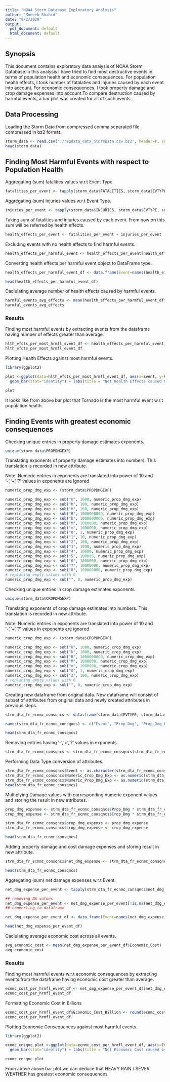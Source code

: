 ```yaml
---
title: "NOAA Storm Database Exploratory Analysis"
author: "Muneeb Shahid"
date: "9/2/2020"
output:
  pdf_document: default
  html_document: default
---
```


## Synopsis
This document contains exploratory data analysis of NOAA Storm Database.In this analysis I have tried to find most destructive events 
in terms of population health and economic consequences. For population health effects, I took number of fatalaties and injuries caused by each event into account. For economic consequences, I took property damage and crop damage expenses into account.To compare destruction caused by harmful events, 
a bar plot was created for all of such events.

## Data Processing

Loading the Storm Data from compressed comma separated file compressed in bz2 format.

```r
storm_data <- read.csv("./repdata_data_StormData.csv.bz2", header=T, sep=",")
head(storm_data)
```

## Finding Most Harmful Events with respect to Population Health

Aggregating (sum) fatalities values w.r.t Event Type. 

```r
fatalities_per_event <- tapply(storm_data$FATALITIES, storm_data$EVTYPE, sum)
```

Aggregating (sum) injuries values w.r.t Event Type. 

```r
injuries_per_event <- tapply(storm_data$INJURIES, storm_data$EVTYPE, sum)
```

Taking sum of fatalities and injuries caused by each event. From now on this sum will be referred by health effects.

```r
health_effects_per_event <- fatalities_per_event + injuries_per_event
```

Excluding events with no health effects to find harmful events.

```r
health_effects_per_harmful_event <- health_effects_per_event[health_effects_per_event > 0]
```

Converting health effects per harmful event object to DataFrame type.

```r
health_effects_per_harmful_event_df <- data.frame(Event=names(health_effects_per_harmful_event), Health_Effects=health_effects_per_harmful_event,     row.names=NULL, stringsAsFactors=FALSE)

head(health_effects_per_harmful_event_df)
```

Caclulating average number of health effects caused by harmful events.

```r
harmful_events_avg_effects <- mean(health_effects_per_harmful_event_df$Health_Effects)
harmful_events_avg_effects
```

### Results

Finding most harmful events by extracting events from the dataframe having number of effects greater than average.

```r
hlth_efcts_per_most_hrmfl_event_df <- health_effects_per_harmful_event_df[health_effects_per_harmful_event_df$Health_Effects > harmful_events_avg_effects, ]
hlth_efcts_per_most_hrmfl_event_df
```


Plotting Health Effects against most harmful events.

```r
library(ggplot2)

plot <-ggplot(data=hlth_efcts_per_most_hrmfl_event_df, aes(x=Event, y=Health_Effects), ) +
  geom_bar(stat="identity") + labs(title = "Net Health Effects caused by Harmful Events") + xlab("Events") + ylab("Health Effects") + coord_flip()

plot

```

It looks like from above bar plot that Tornado is the most harmful event w.r.t population health.

## Finding Events with greatest economic consequences

Checking unique entries in property damage estimates exponents.

```r
unique(storm_data$PROPDMGEXP)
```
Translating exponents of property damage estimates into numbers.
This translation is recorded in new attribute.

Note: Numeric entries in exponents are translated into power of 10 and '-','+','?' values in exponents are ignored

```r
numeric_prop_dmg_exp <- (storm_data$PROPDMGEXP)

numeric_prop_dmg_exp <- sub("K", 1000, numeric_prop_dmg_exp)
numeric_prop_dmg_exp <- sub("h", 100, numeric_prop_dmg_exp)
numeric_prop_dmg_exp <- sub("H", 100, numeric_prop_dmg_exp)
numeric_prop_dmg_exp <- sub("B", 1000000000, numeric_prop_dmg_exp)
numeric_prop_dmg_exp <- sub("b", 1000000000, numeric_prop_dmg_exp)
numeric_prop_dmg_exp <- sub("M", 1000000, numeric_prop_dmg_exp)
numeric_prop_dmg_exp <- sub("m", 1000000, numeric_prop_dmg_exp)
numeric_prop_dmg_exp <- sub("0", 1, numeric_prop_dmg_exp)
numeric_prop_dmg_exp <- sub("1", 10, numeric_prop_dmg_exp)
numeric_prop_dmg_exp <- sub("2", 100, numeric_prop_dmg_exp)
numeric_prop_dmg_exp <- sub("3", 1000, numeric_prop_dmg_exp)
numeric_prop_dmg_exp <- sub("4", 10000, numeric_prop_dmg_exp)
numeric_prop_dmg_exp <- sub("5", 100000, numeric_prop_dmg_exp)
numeric_prop_dmg_exp <- sub("6", 1000000, numeric_prop_dmg_exp)
numeric_prop_dmg_exp <- sub("7", 10000000, numeric_prop_dmg_exp)
numeric_prop_dmg_exp <- sub("8", 100000000, numeric_prop_dmg_exp)
# replacing empty values with 0
numeric_prop_dmg_exp <- sub("", 0, numeric_prop_dmg_exp)
```

Checking unique entries in crop damage estimates exponents.

```r
unique(storm_data$CROPDMGEXP)
```
Translating exponents of crop damage estimates into numbers.
This translation is recorded in new attribute.

Note: Numeric entries in exponents are translated into power of 10 and '-','+','?' values in exponents are ignored

```r
numeric_crop_dmg_exp <- (storm_data$CROPDMGEXP)

numeric_crop_dmg_exp <- sub("K", 1000, numeric_crop_dmg_exp)
numeric_crop_dmg_exp <- sub("k", 1000, numeric_crop_dmg_exp)
numeric_crop_dmg_exp <- sub("B", 1000000000, numeric_crop_dmg_exp)
numeric_crop_dmg_exp <- sub("M", 1000000, numeric_crop_dmg_exp)
numeric_crop_dmg_exp <- sub("m", 1000000, numeric_crop_dmg_exp)
numeric_crop_dmg_exp <- sub("0", 1, numeric_crop_dmg_exp)
numeric_crop_dmg_exp <- sub("2", 100, numeric_crop_dmg_exp)
# replacing empty values with 0
numeric_crop_dmg_exp <- sub("", 0, numeric_crop_dmg_exp)


```

Creating new dataframe from original data. 
New dataframe will consist of subset of attributes from original data and newly created attributes in previous steps.

```r
strm_dta_fr_ecnmc_consqncs <- data.frame(storm_data$EVTYPE, storm_data$PROPDMG, storm_data$PROPDMGEXP, numeric_prop_dmg_exp, storm_data$CROPDMG, storm_data$CROPDMGEXP, numeric_crop_dmg_exp, stringsAsFactors = FALSE)

names(strm_dta_fr_ecnmc_consqncs) <- c("Event", "Prop_Dmg", "Prop_Dmg_Exp", "Numeric_Prop_Dmg_Exp", "Crop_Dmg", "Crop_Dmg_Exp", "Numeric_Crop_Dmg_Exp")

head(strm_dta_fr_ecnmc_consqncs)

```

Removing entries having '-','+','?' values in exponents.

```r
strm_dta_fr_ecnmc_consqncs <- strm_dta_fr_ecnmc_consqncs[strm_dta_fr_ecnmc_consqncs$Prop_Dmg_Exp != "-" | strm_dta_fr_ecnmc_consqncs$Prop_Dmg_Exp != "+" | strm_dta_fr_ecnmc_consqncs$Prop_Dmg_Exp != "?" | strm_dta_fr_ecnmc_consqncs$Crop_Dmg_Exp != "-" | strm_dta_fr_ecnmc_consqncs$Crop_Dmg_Exp != "+"| strm_dta_fr_ecnmc_consqncs$Prop_Dmg_Exp != "?",]

```

Performing Data Type conversion of attributes.

```r
strm_dta_fr_ecnmc_consqncs$Event <- as.character(strm_dta_fr_ecnmc_consqncs$Event)
strm_dta_fr_ecnmc_consqncs$Numeric_Crop_Dmg_Exp <- as.numeric(strm_dta_fr_ecnmc_consqncs$Numeric_Crop_Dmg_Exp)
strm_dta_fr_ecnmc_consqncs$Numeric_Prop_Dmg_Exp <- as.numeric(strm_dta_fr_ecnmc_consqncs$Numeric_Prop_Dmg_Exp)
head(strm_dta_fr_ecnmc_consqncs)
```

Multiplying Damage values with corresponding numeric exponent values and storing the result in new attributes.

```r
prop_dmg_expense <- strm_dta_fr_ecnmc_consqncs$Prop_Dmg * strm_dta_fr_ecnmc_consqncs$Numeric_Prop_Dmg_Exp
crop_dmg_expense <- strm_dta_fr_ecnmc_consqncs$Crop_Dmg * strm_dta_fr_ecnmc_consqncs$Numeric_Crop_Dmg_Exp

strm_dta_fr_ecnmc_consqncs$prop_dmg_expense <- prop_dmg_expense
strm_dta_fr_ecnmc_consqncs$crop_dmg_expense <- crop_dmg_expense

head(strm_dta_fr_ecnmc_consqncs)
```

Adding property damage and cost damage expenses and storing result in new attribute.

```r

strm_dta_fr_ecnmc_consqncs$net_dmg_expense <- strm_dta_fr_ecnmc_consqncs$prop_dmg_expense + strm_dta_fr_ecnmc_consqncs$crop_dmg_expense

head(strm_dta_fr_ecnmc_consqncs)
```

Aggregating (sum) net damage expenses w.r.t Event.

```r
net_dmg_expense_per_event <- tapply(strm_dta_fr_ecnmc_consqncs$net_dmg_expense, strm_dta_fr_ecnmc_consqncs$Event, sum)

## removing NA values
net_dmg_expense_per_event <- net_dmg_expense_per_event[!is.na(net_dmg_expense_per_event)]
## converting to dataframe

net_dmg_expense_per_event_df <- data.frame(Event=names(net_dmg_expense_per_event), Economic_Cost=net_dmg_expense_per_event, row.names=NULL, stringsAsFactors=FALSE)

head(net_dmg_expense_per_event_df)
```

Caclulating average economic cost across all events.

```r
avg_economic_cost <- mean(net_dmg_expense_per_event_df$Economic_Cost)
avg_economic_cost
```

### Results

Finding most harmful events w.r.t economic consequences by extracting events from the dataframe having economic cost greater than average.

```r
ecnmc_cost_per_hrmfl_event_df <- net_dmg_expense_per_event_df[net_dmg_expense_per_event_df$Economic_Cost > avg_economic_cost, ]
ecnmc_cost_per_hrmfl_event_df
```

Formatting Economic Cost in Billions

```r
ecnmc_cost_per_hrmfl_event_df$Economic_Cost_Billion <- round(ecnmc_cost_per_hrmfl_event_df$Economic_Cost, -3)/1000000000
ecnmc_cost_per_hrmfl_event_df
```

Plotting Economic Consequences against most harmful events.

```r
library(ggplot2)

ecnmc_cnsqnc_plot <-ggplot(data=ecnmc_cost_per_hrmfl_event_df, aes(x=Event, y=Economic_Cost_Billion)) +
  geom_bar(stat="identity") + labs(title = "Net Economic Cost caused by Harmful Events") + xlab("Event") + ylab("Economic Cost ($) in billions") + coord_flip()

ecnmc_cnsqnc_plot

```

From above above bar plot we can deduce that HEAVY RAIN / SEVER WEATHER has greatest economic consequences.